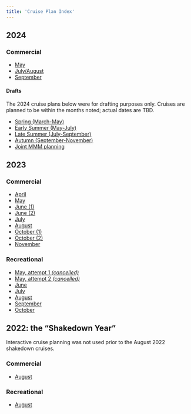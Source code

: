 ```yaml
---
title: 'Cruise Plan Index'
---
```


## 2024
### Commercial
  - [May](draft_2024spring.html)
  - [July/August](FRM-POT_CruisePlan_2024summer1.html)
  - [September](FRM-POT_CruisePlan_2024summer2.html)

#### Drafts   
::: {.callout-note}
The 2024 cruise plans below were for drafting purposes only. Cruises are planned to be within the months noted; actual dates are TBD.
:::

  - [Spring (March-May)](draft_2024spring.html)
  - [Early Summer (May-July)](draft_2024summer1.html)
  - [Late Summer (July-September)](draft_2024summer2.html)
  - [Autumn (September-November)](draft_2024autumn.html)
  - [Joint MMM planning](2024_joint_FRM_MMM.html)
  

## 2023
### Commercial

  - [April](FRM-POT_CruisePlan_20230410.html)
  - [May](FRM-POT_CruisePlan_20230501.html)
  - [June (1)](FRM-POT_CruisePlan_20230605.html)
  - [June (2)](FRM-POT_CruisePlan_20230626.html)
  - [July](FRM-POT_CruisePlan_20230724.html)
  - [August](FRM-POT_CruisePlan_20230828.html)
  - [October (1)](FRM-POT_CruisePlan_20231003.html)
  - [October (2)](FRM-POT_CruisePlan_20231023.html)
  - [November](FRM-POT_CruisePlan_20231114.html)

### Recreational

  - [May, attempt 1 *(cancelled)*](FRM-REC_CruisePlan_20230522.html)
  - [May, attempt 2 *(cancelled)*](FRM-REC_CruisePlan_20230531.html)
  - [June](FRM-REC_CruisePlan_20230612.html)
  - [July](FRM-REC_CruisePlan_20230710.html)
  - [August](FRM-REC_CruisePlan_20230814.html)
  - [September](FRM-REC_CruisePlan_20230905.html)
  - [October](FRM-REC_CruisePlan_20231010.html)

## 2022: the "Shakedown Year"
::: {.callout-note}
Interactive cruise planning was not used prior to the August 2022 shakedown cruises.
:::
### Commercial

- [August](FRM-POT_CruisePlan_20220829.html)

### Recreational

- [August](FRM-REC_CruisePlan_20220815.html)
